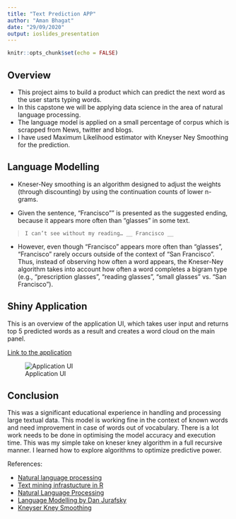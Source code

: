 ```yaml
---
title: "Text Prediction APP"
author: "Aman Bhagat"
date: "29/09/2020"
output: ioslides_presentation
---
```


```r
knitr::opts_chunk$set(echo = FALSE)
```

## Overview

- This project aims to build a product which can predict the next word as the user starts typing words.
- In this capstone we will be applying data science in the area of natural language processing. 
- The language model is applied on a small percentage of corpus which is scrapped from News, twitter and blogs.
- I have used Maximum Likelihood estimator with Kneyser Ney Smoothing for the prediction.



## Language Modelling

- Kneser-Ney smoothing is an algorithm designed to adjust the weights (through discounting) by using the continuation counts of lower n-grams. 

- Given the sentence, “Francisco”" is presented as the suggested ending, because it appears more often than “glasses” in some text.

>`I can’t see without my reading… __ Francisco __`

- However, even though “Francisco” appears more often than “glasses”, “Francisco” rarely occurs outside of the context of “San Francisco”. Thus, instead of observing how often a word appears, the Kneser-Ney algorithm takes into account how often a word completes a bigram type (e.g., “prescription glasses”, “reading glasses”, “small glasses” vs. “San Francisco”). 

## Shiny Application

This is an overview of the application UI, which takes user input and returns top 5 predicted words as a result and creates a word cloud on the main panel.

[Link to the application]()  

![Application UI](TextApp.png) 

## Conclusion

This was a significant educational experience in handling and processing large textual data. This model is working fine in the context of known words and need improvement in case of words out of vocabulary. There is a lot work needs to be done in optimising the model accuracy and execution time. This was my simple take on kneser kney algorithm in a full recursive manner. I learned how to explore algorithms to optimize predictive power.

References:   

- [Natural language processing](https://en.wikipedia.org/wiki/Natural_language_processing)  
- [Text mining infrastucture in R](http://www.jstatsoft.org/v25/i05/)
- [Natural Language Processing](http://cran.r-project.org/web/views/NaturalLanguageProcessing.html)
- [Language Modelling by Dan Jurafsky](http://web.stanford.edu/class/cs124/lec/languagemodeling.pdf)
- [Kneyser Kney Smoothing](https://en.wikipedia.org/wiki/Kneser%E2%80%93Ney_smoothing)
